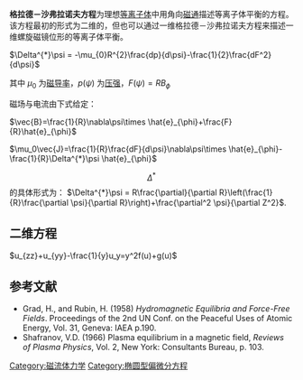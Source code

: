 '''格拉德－沙弗拉诺夫方程'''为理想[[等离子体|等离子体]]中用角向[[磁通|磁通]]描述等离子体平衡的方程。该方程最初的形式为二维的，但也可以通过一维格拉德－沙弗拉诺夫方程来描述一维螺旋磁镜位形的等离子体平衡。

<math>\Delta^{*}\psi = -\mu_{0}R^{2}\frac{dp}{d\psi}-\frac{1}{2}\frac{dF^2}{d\psi}</math>

其中 <math>\mu_0</math> 为[[磁导率|磁导率]]，<math>p(\psi)</math> 为[[压强|压强]]，<math>F(\psi)=RB_{\phi}</math>

磁场与电流由下式给定：

<math>\vec{B}=\frac{1}{R}\nabla\psi\times \hat{e}_{\phi}+\frac{F}{R}\hat{e}_{\phi}</math>

<math>\mu_0\vec{J}=\frac{1}{R}\frac{dF}{d\psi}\nabla\psi\times \hat{e}_{\phi}-\frac{1}{R}\Delta^{*}\psi \hat{e}_{\phi}</math>

:<math>\Delta^{*}</math> 的具体形式为：
<math>\Delta^{*}\psi = R\frac{\partial}{\partial R}\left(\frac{1}{R}\frac{\partial \psi}{\partial R}\right)+\frac{\partial^2 \psi}{\partial Z^2}</math>.

==二维方程==
<math>u_{zz}+u_{yy}-\frac{1}{y}u_y=y^2f(u)+g(u)</math>

==参考文献==
* Grad, H., and Rubin, H. (1958) ''Hydromagnetic Equilibria and Force-Free Fields''. Proceedings of the 2nd UN Conf. on the Peaceful Uses of Atomic Energy, Vol. 31, Geneva: IAEA p.190.
* Shafranov, V.D. (1966) Plasma equilibrium in a magnetic field, ''Reviews of Plasma Physics'', Vol. 2, New York: Consultants Bureau, p. 103.

[[Category:磁流体力学|Category:磁流体力学]]
[[Category:椭圆型偏微分方程|Category:椭圆型偏微分方程]]